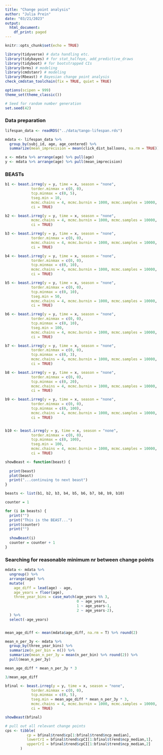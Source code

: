 ```yaml
---
title: "Change point analysis"
author: "Julia Prein"
date: "03/21/2023"
output:
  html_document:
    df_print: paged
---
```


```r
knitr::opts_chunk$set(echo = TRUE)
```

```r
library(tidyverse) # data handling etc.
library(tidybayes) # for stat_halfeye, add_predictive_draws
library(tidyboot) # for bootstrapped CIs
library(brms) # modeling
library(cmdstanr) # modeling
library(Rbeast) # Bayesian change point analysis
check_cmdstan_toolchain(fix = TRUE, quiet = TRUE)

options(scipen = 999)
theme_set(theme_classic())

# Seed for random number generation
set.seed(42)
```

### Data preparation

```r
lifespan_data <- readRDS("../data/tango-lifespan.rds")
```

```r
mdata <- lifespan_data %>% 
  group_by(subj_id, age, age_centered) %>% 
  summarize(mean_imprecision = mean(click_dist_balloons, na.rm = TRUE))

x <- mdata %>% arrange(age) %>% pull(age)
y <- mdata %>% arrange(age) %>% pull(mean_imprecision)
```

### BEASTs

```r
b1 <- beast.irreg(y = y, time = x, season = "none", 
            torder.minmax = c(0, 0), 
            tcp.minmax = c(0, 5),
            tseg.min = 10, 
            mcmc.chains = 4, mcmc.burnin = 1000, mcmc.samples = 10000, 
            ci = TRUE)

b2 <- beast.irreg(y = y, time = x, season = "none", 
            mcmc.chains = 4, mcmc.burnin = 1000, mcmc.samples = 10000, 
            ci = TRUE)

b3 <- beast.irreg(y = y, time = x, season = "none", 
            torder.minmax = c(0, 0),
            mcmc.chains = 4, mcmc.burnin = 1000, mcmc.samples = 10000, 
            ci = TRUE)

b4 <- beast.irreg(y = y, time = x, season = "none", 
            torder.minmax = c(0, 0),
            tcp.minmax = c(0, 10), 
            mcmc.chains = 4, mcmc.burnin = 1000, mcmc.samples = 10000, 
            ci = TRUE)

b5 <- beast.irreg(y = y, time = x, season = "none", 
            torder.minmax = c(0, 0),
            tcp.minmax = c(0, 10), 
            tseg.min = 50, 
            mcmc.chains = 4, mcmc.burnin = 1000, mcmc.samples = 10000, 
            ci = TRUE)

b6 <- beast.irreg(y = y, time = x, season = "none", 
            torder.minmax = c(0, 0),
            tcp.minmax = c(0, 10), 
            tseg.min = 100, 
            mcmc.chains = 4, mcmc.burnin = 1000, mcmc.samples = 10000, 
            ci = TRUE)

b7 <- beast.irreg(y = y, time = x, season = "none", 
            torder.minmax = c(0, 0),
            tcp.minmax = c(0, 3), 
            mcmc.chains = 4, mcmc.burnin = 1000, mcmc.samples = 10000, 
            ci = TRUE)

b8 <- beast.irreg(y = y, time = x, season = "none", 
            torder.minmax = c(0, 0),
            tcp.minmax = c(0, 20), 
            mcmc.chains = 4, mcmc.burnin = 1000, mcmc.samples = 10000, 
            ci = TRUE)

b9 <- beast.irreg(y = y, time = x, season = "none", 
            torder.minmax = c(0, 0),
            tcp.minmax = c(0, 100), 
            mcmc.chains = 4, mcmc.burnin = 1000, mcmc.samples = 10000, 
            ci = TRUE)


b10 <- beast.irreg(y = y, time = x, season = "none", 
            torder.minmax = c(0, 0),
            tcp.minmax = c(0, 100), 
            tseg.min = 100, 
            mcmc.chains = 4, mcmc.burnin = 1000, mcmc.samples = 10000, 
            ci = TRUE)
```

```r
showBeast <- function(beast) {
  
  print(beast)
  plot(beast)
  print("...continuing to next beast")
}
```

```r
beasts <- list(b1, b2, b3, b4, b5, b6, b7, b8, b9, b10)

counter = 1

for (i in beasts) {
  print("")
  print("This is the BEAST...")
  print(counter)
  print("")
  
  showBeast(i)
  counter = counter + 1 
}
```

### Searching for reasonable minimum nr between change points 

```r
mdata <- mdata %>% 
  ungroup() %>% 
  arrange(age) %>% 
  mutate(
    age_diff = lead(age) - age, 
    age_years = floor(age), 
    three_year_bins = case_match(age_years %% 3, 
                                 0 ~ age_years,
                                 1 ~ age_years-1,
                                 2 ~ age_years-2),
  ) %>% 
  select(-age_years)


mean_age_diff <- mean(mdata$age_diff, na.rm = T) %>% round(2)

mean_n_per_3y <- mdata %>% 
  group_by(three_year_bins) %>% 
  summarize(n_per_bin = n()) %>% 
  summarize(mean_n_per_3y = mean(n_per_bin) %>% round(2)) %>% 
  pull(mean_n_per_3y)

mean_age_diff * mean_n_per_3y * 3

3/mean_age_diff
```

```r
bfinal <- beast.irreg(y = y, time = x, season = "none", 
            torder.minmax = c(0, 0), 
            tcp.minmax = c(0, 5),
            tseg.min = mean_age_diff * mean_n_per_3y * 3, 
            mcmc.chains = 4, mcmc.burnin = 1000, mcmc.samples = 10000, 
            ci = TRUE)
```

```r
showBeast(bfinal)

# pull out all relevant change points
cps <- tibble(
          cp = bfinal$trend$cp[1:bfinal$trend$ncp_median], 
          lowerCrI = bfinal$trend$cpCI[1:bfinal$trend$ncp_median,1], 
          upperCrI = bfinal$trend$cpCI[1:bfinal$trend$ncp_median,2]
       )
```

